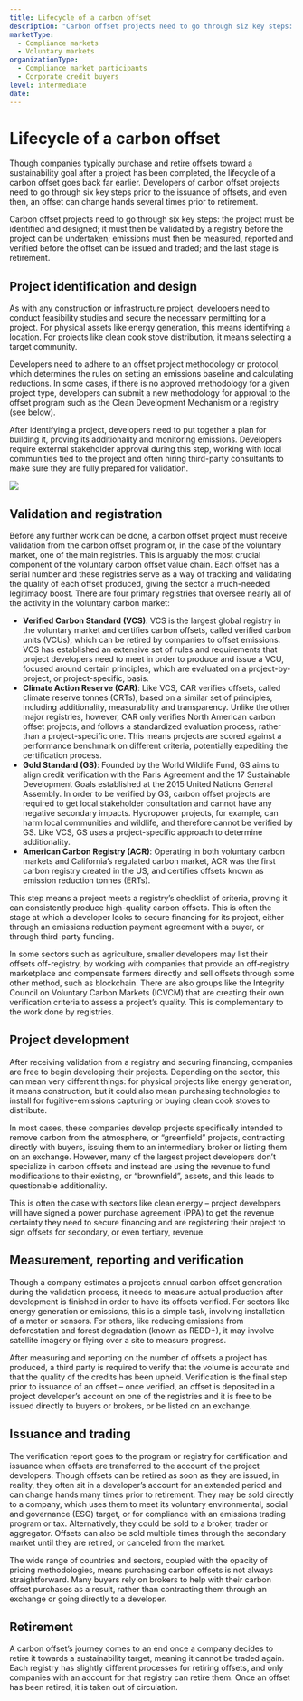 ```yaml
---
title: Lifecycle of a carbon offset
description: "Carbon offset projects need to go through siz key steps: the project is identified and designed; it is then validated by a registry before the project is undertaken; emissions are measured, reported and verified before the offset can be issued and traded; and the last stage is retirement."
marketType:
  - Compliance markets
  - Voluntary markets
organizationType:
  - Compliance market participants
  - Corporate credit buyers
level: intermediate
date: 
---
```


# Lifecycle of a carbon offset

Though companies typically purchase and retire offsets toward a sustainability goal after a project has been completed, the lifecycle of a carbon offset goes back far earlier. Developers of carbon offset projects need to go through six key steps prior to the issuance of offsets, and even then, an offset can change hands several times prior to retirement.

<KeyMessage>
  Carbon offset projects need to go through six key steps: the project must be
  identified and designed; it must then be validated by a registry before the
  project can be undertaken; emissions must then be measured, reported and
  verified before the offset can be issued and traded; and the last stage is
  retirement.
</KeyMessage>

## Project identification and design

As with any construction or infrastructure project, developers need to conduct feasibility studies and secure the necessary permitting for a project. For physical assets like energy generation, this means identifying a location. For projects like clean cook stove distribution, it means selecting a target community.

Developers need to adhere to an offset project methodology or protocol, which determines the rules on setting an emissions baseline and calculating reductions. In some cases, if there is no approved methodology for a given project type, developers can submit a new methodology for approval to the offset program such as the Clean Development Mechanism or a registry (see below).

After identifying a project, developers need to put together a plan for building it, proving its additionality and monitoring emissions. Developers require external stakeholder approval during this step, working with local communities tied to the project and often hiring third-party consultants to make sure they are fully prepared for validation.

<Image src="offset-lifecycle-1.png" ratio={0} />

## Validation and registration

Before any further work can be done, a carbon offset project must receive validation from the carbon offset program or, in the case of the voluntary market, one of the main registries. This is arguably the most crucial component of the voluntary carbon offset value chain. Each offset has a serial number and these registries serve as a way of tracking and validating the quality of each offset produced, giving the sector a much-needed legitimacy boost. There are four primary registries that oversee nearly all of the activity in the voluntary carbon market:

- **Verified Carbon Standard (VCS)**: VCS is the largest global registry in the voluntary market and certifies carbon offsets, called verified carbon units (VCUs), which can be retired by companies to offset emissions. VCS has established an extensive set of rules and requirements that project developers need to meet in order to produce and issue a VCU, focused around certain principles, which are evaluated on a project-by-project, or project-specific, basis.
- **Climate Action Reserve (CAR)**: Like VCS, CAR verifies offsets, called climate reserve tonnes (CRTs), based on a similar set of principles, including additionality, measurability and transparency. Unlike the other major registries, however, CAR only verifies North American carbon offset projects, and follows a standardized evaluation process, rather than a project-specific one. This means projects are scored against a performance benchmark on different criteria, potentially expediting the certification process.
- **Gold Standard (GS)**: Founded by the World Wildlife Fund, GS aims to align credit verification with the Paris Agreement and the 17 Sustainable Development Goals established at the 2015 United Nations General Assembly. In order to be verified by GS, carbon offset projects are required to get local stakeholder consultation and cannot have any negative secondary impacts. Hydropower projects, for example, can harm local communities and wildlife, and therefore cannot be verified by GS. Like VCS, GS uses a project-specific approach to determine additionality.
- **American Carbon Registry (ACR)**: Operating in both voluntary carbon markets and California’s regulated carbon market, ACR was the first carbon registry created in the US, and certifies offsets known as emission reduction tonnes (ERTs).

This step means a project meets a registry’s checklist of criteria, proving it can consistently produce high-quality carbon offsets. This is often the stage at which a developer looks to secure financing for its project, either through an emissions reduction payment agreement with a buyer, or through third-party funding.

In some sectors such as agriculture, smaller developers may list their offsets off-registry, by working with companies that provide an off-registry marketplace and compensate farmers directly and sell offsets through some other method, such as blockchain. There are also groups like the Integrity Council on Voluntary Carbon Markets (ICVCM) that are creating their own verification criteria to assess a project’s quality. This is complementary to the work done by registries.

## Project development

After receiving validation from a registry and securing financing, companies are free to begin developing their projects. Depending on the sector, this can mean very different things: for physical projects like energy generation, it means construction, but it could also mean purchasing technologies to install for fugitive-emissions capturing or buying clean cook stoves to distribute.

In most cases, these companies develop projects specifically intended to remove carbon from the atmosphere, or “greenfield” projects, contracting directly with buyers, issuing them to an intermediary broker or listing them on an exchange. However, many of the largest project developers don’t specialize in carbon offsets and instead are using the revenue to fund modifications to their existing, or “brownfield”, assets, and this leads to questionable additionality.

This is often the case with sectors like clean energy – project developers will have signed a power purchase agreement (PPA) to get the revenue certainty they need to secure financing and are registering their project to sign offsets for secondary, or even tertiary, revenue.

## Measurement, reporting and verification

Though a company estimates a project’s annual carbon offset generation during the validation process, it needs to measure actual production after development is finished in order to have its offsets verified. For sectors like energy generation or emissions, this is a simple task, involving installation of a meter or sensors. For others, like reducing emissions from deforestation and forest degradation (known as REDD+), it may involve satellite imagery or flying over a site to measure progress.

After measuring and reporting on the number of offsets a project has produced, a third party is required to verify that the volume is accurate and that the quality of the credits has been upheld. Verification is the final step prior to issuance of an offset – once verified, an offset is deposited in a project developer’s account on one of the registries and it is free to be issued directly to buyers or brokers, or be listed on an exchange.

## Issuance and trading

The verification report goes to the program or registry for certification and issuance when offsets are transferred to the account of the project developers. Though offsets can be retired as soon as they are issued, in reality, they often sit in a developer’s account for an extended period and can change hands many times prior to retirement. They may be sold directly to a company, which uses them to meet its voluntary environmental, social and governance (ESG) target, or for compliance with an emissions trading program or tax. Alternatively, they could be sold to a broker, trader or aggregator. Offsets can also be sold multiple times through the secondary market until they are retired, or canceled from the market.

The wide range of countries and sectors, coupled with the opacity of pricing methodologies, means purchasing carbon offsets is not always straightforward. Many buyers rely on brokers to help with their carbon offset purchases as a result, rather than contracting them through an exchange or going directly to a developer.

## Retirement

A carbon offset’s journey comes to an end once a company decides to retire it towards a sustainability target, meaning it cannot be traded again. Each registry has slightly different processes for retiring offsets, and only companies with an account for that registry can retire them. Once an offset has been retired, it is taken out of circulation.
